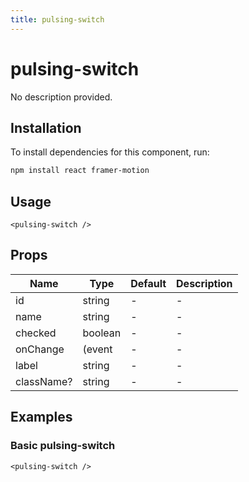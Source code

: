 ```yaml
---
title: pulsing-switch
---
```


# pulsing-switch

No description provided.

## Installation
To install dependencies for this component, run:
```bash
npm install react framer-motion
```

## Usage
```tsx
<pulsing-switch />
```

## Props
| Name      | Type     | Default | Description                 |
|-----------|----------|---------|-----------------------------|
| id | string | - | - |
| name | string | - | - |
| checked | boolean | - | - |
| onChange | (event | - | - |
| label | string | - | - |
| className? | string | - | - |

## Examples

### Basic pulsing-switch
```tsx
<pulsing-switch />
```

